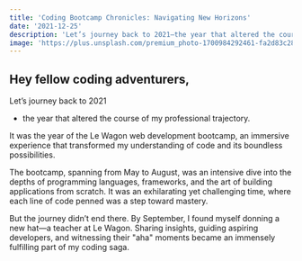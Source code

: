 ```yaml
---
title: 'Coding Bootcamp Chronicles: Navigating New Horizons'
date: '2021-12-25'
description: 'Let’s journey back to 2021—the year that altered the course of my professional trajectory. It was the year of the Le Wagon web development bootcamp, an immersive experience that ...'
image: 'https://plus.unsplash.com/premium_photo-1700984292461-fa2d83c28c6b?q=80&w=3086&auto=format&fit=crop&ixlib=rb-4.0.3&ixid=M3wxMjA3fDB8MHxwaG90by1wYWdlfHx8fGVufDB8fHx8fA%3D%3D'
---
```

## Hey fellow coding adventurers,

Let’s journey back to 2021
* the year that altered the course of my professional trajectory.

It was the year of the Le Wagon web development bootcamp, an immersive experience that transformed my understanding of code and its boundless possibilities.

The bootcamp, spanning from May to August, was an intensive dive into the depths of programming languages, frameworks, and the art of building applications from scratch. It was an exhilarating yet challenging time, where each line of code penned was a step toward mastery.

But the journey didn’t end there. By September, I found myself donning a new hat—a teacher at Le Wagon. Sharing insights, guiding aspiring developers, and witnessing their "aha" moments became an immensely fulfilling part of my coding saga.